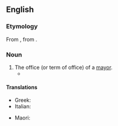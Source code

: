 ==English==

===Etymology===
From {{inh|enm|mairaltee}}, from {{etyl|frm|en}} {{m|frm|mairalté}}.

===Noun===
{{en-noun|mayoralties}}

# The office (or term of office) of a [[mayor]].
#* {{quote-journal|date=February 16, 2009|author=Simon Romero|title=Chávez Decisively Wins Bid to End Term Limits|work=New York Times|url=http://www.nytimes.com/2009/02/16/world/americas/16venez.html
|passage=The results, coming after voters had rejected a similar effort by Mr. Chávez just 15 months ago, pointed to his resilience after a decade in power, as well as to the fragmentation of his opposition, which as recently as November had won key '''mayoralties''' and governorships.}}

====Translations====
{{trans-top|the office or term of a mayor}}
* Greek: {{t+|el|δημαρχία|f}}
* Italian: {{t|it|sindacatura|f}}
{{trans-mid}}
* Maori: {{t|mi|meatanga}}
{{trans-bottom}}